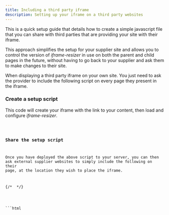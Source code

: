 ```yaml
---
title: Including a third party iframe
description: Setting up your iframe on a third party websites
---
```




This is a quick setup guide that details how to create a simple javascript file that you can share with
third parties that are providing your site with their iframe. 

This approach simplifies the setup for your supplier site and allows you to control the version of _iframe-resizer_ 
in use on both the parent and child pages in the future, without having to go back to your supplier and ask them to
 make changes to their site.

When displaying a third party iframe on your own site. You just need to ask the provider to include the following
script on every page they present in the iframe.

### Create a setup script
This code will create your iframe with the link to your content, then load and configure _iframe-resizer_.

<Code lang="ts" title="include-iframe.js" code={include} />

### Share the setup script

Once you have deployed the above script to your server, you can then ask external supplier websites
to simply include the following on their page, at the location they wish to place the iframe.

{/* <!-- prettier-ignore-start --> */}

<Tabs>
  <TabItem label="HTML">
```html
<script async src="https://your-domain.com/include-iframe.js">
```
  </TabItem>

</Tabs>
{/* <!-- prettier-ignore-end --> */}

The child package is designed to be a good guest on the sites that host it. As such it will not initialize until
having first received a message from the parent page.

<FeedbackComponent />
